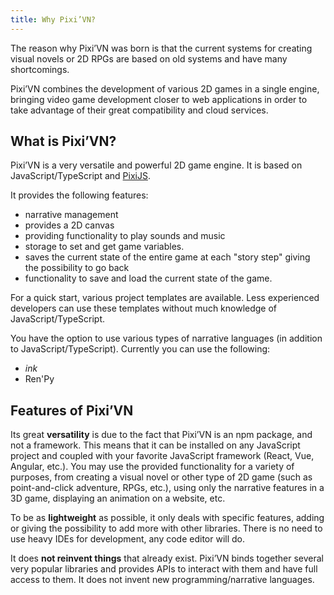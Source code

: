 ```yaml
---
title: Why Pixi’VN?
---
```


The reason why Pixi’VN was born is that the current systems for creating visual novels or 2D RPGs are based on old systems and have many shortcomings.

Pixi’VN combines the development of various 2D games in a single engine, bringing video game development closer to web applications in order to take advantage of their great compatibility and cloud services.

## What is Pixi’VN?

Pixi’VN is a very versatile and powerful 2D game engine. It is based on JavaScript/TypeScript and [PixiJS](https://pixijs.com/).

It provides the following features:

- narrative management
- provides a 2D canvas
- providing functionality to play sounds and music
- storage to set and get game variables.
- saves the current state of the entire game at each "story step" giving the possibility to go back
- functionality to save and load the current state of the game.

For a quick start, various <DynamicLink href="/start/getting-started#project-initialization">project templates</DynamicLink> are available. Less experienced developers can use these templates without much knowledge of JavaScript/TypeScript.

You have the option to use various types of narrative languages ​​(in addition to JavaScript/TypeScript). Currently you can use the following:

- <DynamicLink href="/ink/ink">*ink*</DynamicLink>
- <DynamicLink href="/renpy/renpy">Ren'Py</DynamicLink>

## Features of Pixi’VN

Its great **versatility** is due to the fact that Pixi’VN is an npm package, and not a framework. This means that it can be installed on any JavaScript project and coupled with your favorite JavaScript framework (React, Vue, Angular, etc.).
You may use the provided functionality for a variety of purposes, from creating a visual novel or other type of 2D game (such as point-and-click adventure, RPGs, etc.), using only the narrative features in a 3D game, displaying an animation on a website, etc.

To be as **lightweight** as possible, it only deals with specific features, adding or giving the possibility to add more with other libraries. There is no need to use heavy IDEs for development, any code editor will do.

It does **not reinvent things** that already exist. Pixi’VN binds together several very popular libraries and provides APIs to interact with them and have full access to them. It does not invent new programming/narrative languages.
